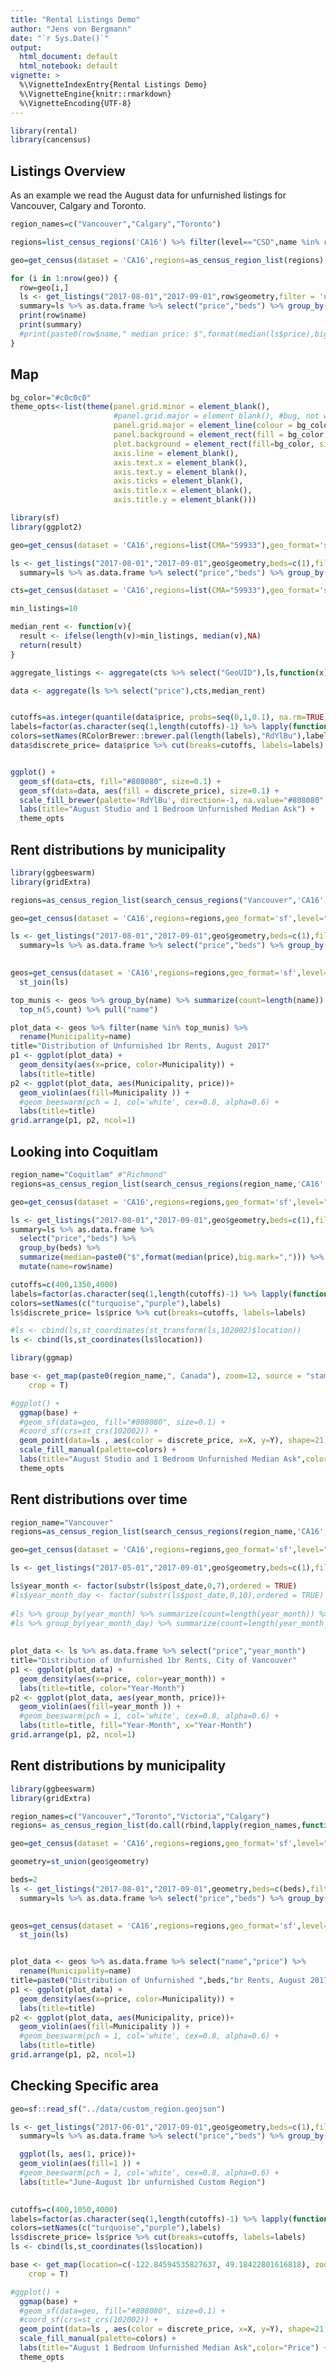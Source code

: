 ```yaml
---
title: "Rental Listings Demo"
author: "Jens von Bergmann"
date: "`r Sys.Date()`"
output:
  html_document: default
  html_notebook: default
vignette: >
  %\VignetteIndexEntry{Rental Listings Demo}
  %\VignetteEngine{knitr::rmarkdown}
  %\VignetteEncoding{UTF-8}
---
```


```r
library(rental)
library(cancensus)
```


## Listings Overview
As an example we read the August data for unfurnished listings for Vancouver, Calgary and Toronto.
```r

region_names=c("Vancouver","Calgary","Toronto")

regions=list_census_regions('CA16') %>% filter(level=="CSD",name %in% region_names)

geo=get_census(dataset = 'CA16',regions=as_census_region_list(regions),geo_format='sf',level="Regions")

for (i in 1:nrow(geo)) {
  row=geo[i,]
  ls <- get_listings("2017-08-01","2017-09-01",row$geometry,filter = 'unfurnished')
  summary=ls %>% as.data.frame %>% select("price","beds") %>% group_by(beds) %>% summarize(median=paste0("$",format(median(price),big.mark=","))) %>% mutate(name=row$name)
  print(row$name)
  print(summary)
  #print(paste0(row$name," median price: $",format(median(ls$price),big.mark=",")))
}
```

## Map

```r
bg_color="#c0c0c0"
theme_opts<-list(theme(panel.grid.minor = element_blank(),
                       #panel.grid.major = element_blank(), #bug, not working
                       panel.grid.major = element_line(colour = bg_color),
                       panel.background = element_rect(fill = bg_color, colour = NA),
                       plot.background = element_rect(fill=bg_color, size=1,linetype="solid"),
                       axis.line = element_blank(),
                       axis.text.x = element_blank(),
                       axis.text.y = element_blank(),
                       axis.ticks = element_blank(),
                       axis.title.x = element_blank(),
                       axis.title.y = element_blank()))
```




```r
library(sf)
library(ggplot2)

geo=get_census(dataset = 'CA16',regions=list(CMA="59933"),geo_format='sf',level="Regions")

ls <- get_listings("2017-08-01","2017-09-01",geo$geometry,beds=c(1),filter = 'unfurnished')
  summary=ls %>% as.data.frame %>% select("price","beds") %>% group_by(beds) %>% summarize(median=paste0("$",format(median(price),big.mark=","))) %>% mutate(name=row$name)

cts=get_census(dataset = 'CA16',regions=list(CMA="59933"),geo_format='sf',level="CSD")

min_listings=10

median_rent <- function(v){
  result <- ifelse(length(v)>min_listings, median(v),NA)
  return(result)
}

aggregate_listings <- aggregate(cts %>% select("GeoUID"),ls,function(x){x})

data <- aggregate(ls %>% select("price"),cts,median_rent)


cutoffs=as.integer(quantile(data$price, probs=seq(0,1,0.1), na.rm=TRUE))
labels=factor(as.character(seq(1,length(cutoffs)-1) %>% lapply(function(i){return(paste0(cutoffs[i]," - ",cutoffs[i+1]))})),order=TRUE)
colors=setNames(RColorBrewer::brewer.pal(length(labels),"RdYlBu"),labels)
data$discrete_price= data$price %>% cut(breaks=cutoffs, labels=labels)


ggplot() +
  geom_sf(data=cts, fill="#808080", size=0.1) +
  geom_sf(data=data, aes(fill = discrete_price), size=0.1) +
  scale_fill_brewer(palette='RdYlBu', direction=-1, na.value="#808080",name="Median Price") +
  labs(title="August Studio and 1 Bedroom Unfurnished Median Ask") +
  theme_opts
```



## Rent distributions by municipality

```r
library(ggbeeswarm)
library(gridExtra)

regions=as_census_region_list(search_census_regions("Vancouver",'CA16','CMA'))

geo=get_census(dataset = 'CA16',regions=regions,geo_format='sf',level="Regions")

ls <- get_listings("2017-08-01","2017-09-01",geo$geometry,beds=c(1),filter = 'unfurnished',sanity=c(400,4000))
  summary=ls %>% as.data.frame %>% select("price","beds") %>% group_by(beds) %>% summarize(median=paste0("$",format(median(price),big.mark=","))) %>% mutate(name=row$name)

  
geos=get_census(dataset = 'CA16',regions=regions,geo_format='sf',level="CSD") %>%
  st_join(ls) 

top_munis <- geos %>% group_by(name) %>% summarize(count=length(name)) %>% 
  top_n(5,count) %>% pull("name")

plot_data <- geos %>% filter(name %in% top_munis) %>%
  rename(Municipality=name)
title="Distribution of Unfurnished 1br Rents, August 2017"
p1 <- ggplot(plot_data) + 
  geom_density(aes(x=price, color=Municipality)) +
  labs(title=title)
p2 <- ggplot(plot_data, aes(Municipality, price))+ 
  geom_violin(aes(fill=Municipality )) + 
  #geom_beeswarm(pch = 1, col='white', cex=0.8, alpha=0.6) +
  labs(title=title)
grid.arrange(p1, p2, ncol=1)
```



## Looking into Coquitlam
```r
region_name="Coquitlam" #"Richmond"
regions=as_census_region_list(search_census_regions(region_name,'CA16','CSD') %>% filter(name==region_name))

geo=get_census(dataset = 'CA16',regions=regions,geo_format='sf',level="Regions")

ls <- get_listings("2017-08-01","2017-09-01",geo$geometry,beds=c(1),filter = 'unfurnished',sanity=c(400,4000))
summary=ls %>% as.data.frame %>% 
  select("price","beds") %>% 
  group_by(beds) %>%
  summarize(median=paste0("$",format(median(price),big.mark=","))) %>% 
  mutate(name=row$name)

cutoffs=c(400,1350,4000)
labels=factor(as.character(seq(1,length(cutoffs)-1) %>% lapply(function(i){return(paste0(cutoffs[i]," - ",cutoffs[i+1]))})),order=TRUE)
colors=setNames(c("turquoise","purple"),labels)
ls$discrete_price= ls$price %>% cut(breaks=cutoffs, labels=labels)

#ls <- cbind(ls,st_coordinates(st_transform(ls,102002)$location))
ls <- cbind(ls,st_coordinates(ls$location))

library(ggmap)

```

```r
base <- get_map(paste0(region_name,", Canada"), zoom=12, source = "stamen", maptype = "toner", 
    crop = T)

#ggplot() +
  ggmap(base) +
  #geom_sf(data=geo, fill="#808080", size=0.1) +
  #coord_sf(crs=st_crs(102002)) +
  geom_point(data=ls , aes(color = discrete_price, x=X, y=Y), shape=21, size=2) +
  scale_fill_manual(palette=colors) +
  labs(title="August Studio and 1 Bedroom Unfurnished Median Ask",color="Price") +
  theme_opts
```

## Rent distributions over time

```r

region_name="Vancouver" 
regions=as_census_region_list(search_census_regions(region_name,'CA16','CSD') %>% filter(name==region_name))

geo=get_census(dataset = 'CA16',regions=regions,geo_format='sf',level="Regions")

ls <- get_listings("2017-05-01","2017-09-01",geo$geometry,beds=c(1),filter = 'unfurnished',sanity=c(400,4000))

ls$year_month <- factor(substr(ls$post_date,0,7),ordered = TRUE)
#ls$year_month_day <- factor(substr(ls$post_date,0,10),ordered = TRUE)
 
#ls %>% group_by(year_month) %>% summarize(count=length(year_month)) %>% as.data.frame %>% select("year_month","count")
#ls %>% group_by(year_month_day) %>% summarize(count=length(year_month_day)) %>% as.data.frame %>% select("year_month_day","count")
  
 
plot_data <- ls %>% as.data.frame %>% select("price","year_month")
title="Distribution of Unfurnished 1br Rents, City of Vancouver"
p1 <- ggplot(plot_data) + 
  geom_density(aes(x=price, color=year_month)) +
  labs(title=title, color="Year-Month")
p2 <- ggplot(plot_data, aes(year_month, price))+ 
  geom_violin(aes(fill=year_month )) + 
  #geom_beeswarm(pch = 1, col='white', cex=0.8, alpha=0.6) +
  labs(title=title, fill="Year-Month", x="Year-Month")
grid.arrange(p1, p2, ncol=1)
```



## Rent distributions by municipality

```r
library(ggbeeswarm)
library(gridExtra)

region_names=c("Vancouver","Toronto","Victoria","Calgary")
regions= as_census_region_list(do.call(rbind,lapply(region_names,function(region_name){return((search_census_regions(region_name,'CA16','CSD') %>% filter(name==region_name)))})))

geo=get_census(dataset = 'CA16',regions=regions,geo_format='sf',level="Regions")

geometry=st_union(geo$geometry)

beds=2
ls <- get_listings("2017-08-01","2017-09-01",geometry,beds=c(beds),filter = 'unfurnished',sanity=c(400,5000))
  summary=ls %>% as.data.frame %>% select("price","beds") %>% group_by(beds) %>% summarize(median=paste0("$",format(median(price),big.mark=","))) %>% mutate(name=row$name)

  
geos=get_census(dataset = 'CA16',regions=regions,geo_format='sf',level="CSD") %>%
  st_join(ls) 


plot_data <- geos %>% as.data.frame %>% select("name","price") %>%
  rename(Municipality=name)
title=paste0("Distribution of Unfurnished ",beds,"br Rents, August 2017")
p1 <- ggplot(plot_data) + 
  geom_density(aes(x=price, color=Municipality)) +
  labs(title=title)
p2 <- ggplot(plot_data, aes(Municipality, price))+ 
  geom_violin(aes(fill=Municipality )) + 
  #geom_beeswarm(pch = 1, col='white', cex=0.8, alpha=0.6) +
  labs(title=title)
grid.arrange(p1, p2, ncol=1)
```


## Checking Specific area


```r
geo=sf::read_sf("../data/custom_region.geojson")

ls <- get_listings("2017-06-01","2017-09-01",geo$geometry,beds=c(1),filter = 'unfurnished')
  summary=ls %>% as.data.frame %>% select("price","beds") %>% group_by(beds) %>% summarize(median=paste0("$",format(median(price),big.mark=","))) %>% mutate(name=row$name)

  ggplot(ls, aes(1, price))+ 
  geom_violin(aes(fill=1 )) + 
  #geom_beeswarm(pch = 1, col='white', cex=0.8, alpha=0.6) +
  labs(title="June-August 1br unfurnished Custom Region")
  
```

```r


cutoffs=c(400,1050,4000)
labels=factor(as.character(seq(1,length(cutoffs)-1) %>% lapply(function(i){return(paste0(cutoffs[i]," - ",cutoffs[i+1]))})),order=TRUE)
colors=setNames(c("turquoise","purple"),labels)
ls$discrete_price= ls$price %>% cut(breaks=cutoffs, labels=labels)
ls <- cbind(ls,st_coordinates(ls$location))

base <- get_map(location=c(-122.84594535827637, 49.18422801616818), zoom=15, source = "stamen", maptype = "toner", 
    crop = T)

#ggplot() +
  ggmap(base) +
  #geom_sf(data=geo, fill="#808080", size=0.1) +
  #coord_sf(crs=st_crs(102002)) +
  geom_point(data=ls , aes(color = discrete_price, x=X, y=Y), shape=21, size=4) +
  scale_fill_manual(palette=colors) +
  labs(title="August 1 Bedroom Unfurnished Median Ask",color="Price") +
  theme_opts

```







